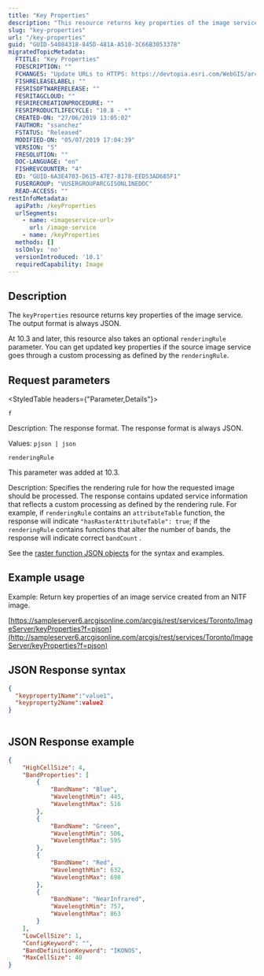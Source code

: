 ```yaml
---
title: "Key Properties"
description: "This resource returns key properties of the image service."
slug: "key-properties"
url: "/key-properties"
guid: "GUID-54084318-845D-481A-A510-3C66B3053378"
migratedTopicMetadata:
  FTITLE: "Key Properties"
  FDESCRIPTION: ""
  FCHANGES: "Update URLs to HTTPS: https://devtopia.esri.com/WebGIS/arcgis-rest-api-documentation/issues/181"
  FISHRELEASELABEL: ""
  FESRISOFTWARERELEASE: ""
  FESRITAGCLOUD: ""
  FESRIRECREATIONPROCEDURE: ""
  FESRIPRODUCTLIFECYCLE: "10.8 - *"
  CREATED-ON: "27/06/2019 13:05:02"
  FAUTHOR: "ssanchez"
  FSTATUS: "Released"
  MODIFIED-ON: "05/07/2019 17:04:39"
  VERSION: "5"
  FRESOLUTION: ""
  DOC-LANGUAGE: "en"
  FISHREVCOUNTER: "4"
  ED: "GUID-6A3E4703-D615-47E7-8178-EED53AD685F1"
  FUSERGROUP: "VUSERGROUPARCGISONLINEDOC"
  READ-ACCESS: ""
restInfoMetadata:
  apiPath: /keyProperties
  urlSegments:
    - name: <imageservice-url>
      url: /image-service
    - name: /keyProperties
  methods: []
  sslOnly: 'no'
  versionIntroduced: '10.1'
  requiredCapability: Image
---
```


## Description

The `keyProperties` resource returns key properties of the image service. The output format is always JSON.

At 10.3 and later, this resource also takes an optional `renderingRule` parameter. You can get updated key properties if the source image service goes through a custom processing as defined by the `renderingRule`.

##  Request parameters 

<StyledTable headers={"Parameter,Details"}>

<StyledTableRow>

<StyledTableCell cellStyle="markdown">

`f` 

</StyledTableCell>

<StyledTableCell cellStyle="markdown">

Description: The response format. The response format is always JSON.

Values: `pjson | json` 

</StyledTableCell>

</StyledTableRow>

<StyledTableRow>

<StyledTableCell cellStyle="markdown">

`renderingRule` 

</StyledTableCell>

<StyledTableCell cellStyle="markdown">

This parameter was added at 10.3.

Description: Specifies the rendering rule for how the requested image should be processed. The response contains updated service information that reflects a custom processing as defined by the rendering rule. For example, if `renderingRule` contains an `attributeTable` function, the response will indicate `"hasRasterAttributeTable": true`; if the `renderingRule` contains functions that alter the number of bands, the response will indicate correct `bandCount` .

See the [raster function JSON objects](/raster-function-objects) for the syntax and examples.

</StyledTableCell>

</StyledTableRow>

</StyledTable>

## Example usage

Example: Return key properties of an image service created from an NITF image. 

[https://sampleserver6.arcgisonline.com/arcgis/rest/services/Toronto/ImageServer/keyProperties?f=pjson](http://sampleserver6.arcgisonline.com/arcgis/rest/services/Toronto/ImageServer/keyProperties?f=pjson)

## JSON Response syntax

```json
{
  "keyproperty1Name":"value1",
  "keyproperty2Name":value2
}
          
```

 

## JSON Response example

```json
{
    "HighCellSize": 4,
    "BandProperties": [
        {
            "BandName": "Blue",
            "WavelengthMin": 445,
            "WavelengthMax": 516
        },
        {
            "BandName": "Green",
            "WavelengthMin": 506,
            "WavelengthMax": 595
        },
        {
            "BandName": "Red",
            "WavelengthMin": 632,
            "WavelengthMax": 698
        },
        {
            "BandName": "NearInfrared",
            "WavelengthMin": 757,
            "WavelengthMax": 863
        }
    ],
    "LowCellSize": 1,
    "ConfigKeyword": "",
    "BandDefinitionKeyword": "IKONOS",
    "MaxCellSize": 40
}
          
```

 
